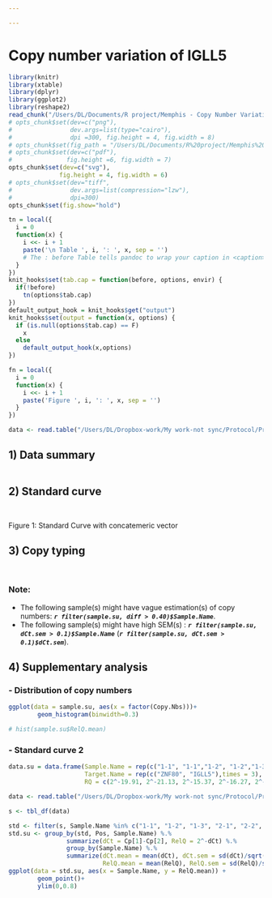 ```yaml
---

---
```


Copy number variation of IGLL5
========================================================
```r
library(knitr)
library(xtable)
library(dplyr)
library(ggplot2)
library(reshape2)
read_chunk("/Users/DL/Documents/R project/Memphis - Copy Number Variation/copyTyping.r")
# opts_chunk$set(dev=c("png"), 
#                dev.args=list(type="cairo"),
#                dpi =300, fig.height = 4, fig.width = 8)
# opts_chunk$set(fig_path = "/Users/DL/Documents/R%20project/Memphis%20-%20Copy%20Number%20Variation/Copy%20typing%20report/figure/")
# opts_chunk$set(dev=c("pdf"), 
#               fig.height =6, fig.width = 7)
opts_chunk$set(dev=c("svg"), 
              fig.height = 4, fig.width = 6)
# opts_chunk$set(dev="tiff", 
#                dev.args=list(compression="lzw"),
#                dpi=300)
opts_chunk$set(fig.show="hold")
```

```r
tn = local({
  i = 0
  function(x) {
    i <<- i + 1
    paste('\n Table ', i, ': ', x, sep = '')
    # The : before Table tells pandoc to wrap your caption in <caption></caption>
  }
})
knit_hooks$set(tab.cap = function(before, options, envir) {
  if(!before)
    tn(options$tab.cap)
})
default_output_hook = knit_hooks$get("output")
knit_hooks$set(output = function(x, options) {
  if (is.null(options$tab.cap) == F)  
    x
  else
    default_output_hook(x,options)
})
```

```r
fn = local({
  i = 0
  function(x) {
    i <<- i + 1
    paste('Figure ', i, ': ', x, sep = '')
  }
})

```


```r
data <- read.table("/Users/DL/Dropbox-work/My work-not sync/Protocol/Protocol Memphis/RT-PCR Data/Raw data/071114-Dong-L5-Standards.csv", skip = 1, sep = ",", header = T)
```

## 1) Data summary
```r

```

## 2) Standard curve

```r

```


```r

```

Figure 1: Standard Curve with concatemeric vector

## 3) Copy typing
```r

```

```r

```

### Note:  
-  The following sample(s) might have vague estimation(s) of copy numbers: ***`r filter(sample.su, diff > 0.40)$Sample.Name`***.    
-  The following sample(s) might have high SEM(s) : ***`r filter(sample.su, dCt.sem > 0.1)$Sample.Name`*** (***`r filter(sample.su, dCt.sem > 0.1)$dCt.sem`***).

## 4) Supplementary analysis     
### - Distribution of copy numbers 
```r
ggplot(data = sample.su, aes(x = factor(Copy.Nbs)))+
        geom_histogram(binwidth=0.3)

# hist(sample.su$RelQ.mean)

```


### - Standard curve 2
```r
data.su = data.frame(Sample.Name = rep(c("1-1", "1-1","1-2", "1-2","1-3","1-3")),
                     Target.Name = rep(c("ZNF80", "IGLL5"),times = 3),
                     RQ = c(2^-19.91, 2^-21.13, 2^-15.37, 2^-16.27, 2^-19.77, 2^-20.49))
```


```r
data <- read.table("/Users/DL/Dropbox-work/My work-not sync/Protocol/Protocol Memphis/Data/Raw data/071114-Dong-L5-Standards(Fit).csv", skip = 1, sep = ",", header = T)

s <- tbl_df(data)

std <- filter(s, Sample.Name %in% c("1-1", "1-2", "1-3", "2-1", "2-2", "2-3"))
std.su <- group_by(std, Pos, Sample.Name) %.% 
                summarize(dCt = Cp[1]-Cp[2], RelQ = 2^-dCt) %.%
                group_by(Sample.Name) %.%
                summarize(dCt.mean = mean(dCt), dCt.sem = sd(dCt)/sqrt(length(dCt)),
                          RelQ.mean = mean(RelQ), RelQ.sem = sd(RelQ)/sqrt(length(RelQ)))
ggplot(data = std.su, aes(x = Sample.Name, y = RelQ.mean)) +
        geom_point()+
        ylim(0,0.8)

```




